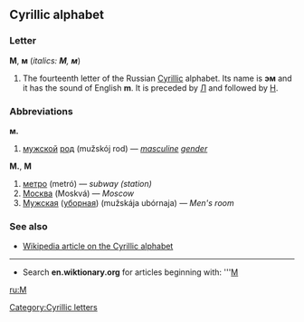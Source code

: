 ==Cyrillic alphabet==
===Letter===
'''М''', '''м''' (''italics: '''М''', '''м''''')

#The fourteenth letter of the Russian [[Cyrillic]] alphabet. Its name is '''эм''' {{IPA|(ɛm)}} and it has the sound of English '''m'''. It is preceded by [[Л]] and followed by [[Н]].

===Abbreviations===
'''м.'''
#[[мужской]] [[род]] (mužskój rod) — ''[[masculine]] [[gender]]''

'''М.''', '''М'''
#[[метро]] (metró) — ''subway (station)''
#[[Москва]] (Moskvá) — ''Moscow''
#[[Мужская]] ([[уборная]]) (mužskája ubórnaja) — ''Men's room''

===See also===
*[[w:Cyrillic alphabet|Wikipedia article on the Cyrillic alphabet]]

----

*Search '''en.wiktionary.org''' for articles beginning with: '''[http://wiktionary.org/w/wiki.phtml?title=Special:Allpages&from=М М]

[[ru:М]]
[[Category:Cyrillic letters]]